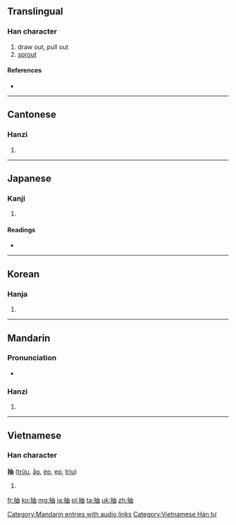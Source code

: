 ==Translingual==

===Han character===
{{Han char|rn=64|rad=手|as=05|sn=8|four=5506<sub>0</sub>|canj=手中田 (QLW)}}

# draw out, pull out
# [[sprout]]

====References====
* {{Han ref|kx=0424.080|dkj=11930|dj=0772.040|hdz=31852.020|uh=62BD|ud=25277|bh=A9E2|bd=43490}}

----

==Cantonese==

===Hanzi===
{{yue-hanzi|jyut=|y=chau1}}

# {{defn|lang=yue|sort=手05}}

----

==Japanese==

===Kanji===
{{ja-kanji|grade=c|rs=手05}}

# {{defn|lang=ja|sort=手05}}

====Readings====
* {{ja-readings|on=[[ちゅう]] (chū)|kun=[[ぬく]] (nuku), [[ひく]] (hiku)}}

----

==Korean==

===Hanja===
{{ko-hanja|hangeul=추|eumhun=|rv=chu|mr=ch'u|y=chwu}}

# {{defn|lang=ko|sort=手05}}

----

==Mandarin==

===Pronunciation===
* {{audio|zh-chōu.ogg|audio}}

===Hanzi===
{{cmn-hanzi|pin=[[chōu]] ([[chou1]]), [[jié]] ([[jie2]])|wg=ch'ou<sup>1</sup>, chieh<sup>2</sup>}}

# {{defn|lang=cmn|sort=手05}}

[[Category:Mandarin entries with audio links]]

----

==Vietnamese==

===Han character===
'''抽''' ([[trừu]], [[ắp]], [[ép]], [[ẹp]], [[trìu]])

# {{defn|lang=vi}}

[[Category:Vietnamese Hán tự]]

[[fr:抽]]
[[ko:抽]]
[[mg:抽]]
[[ja:抽]]
[[pl:抽]]
[[ta:抽]]
[[uk:抽]]
[[zh:抽]]